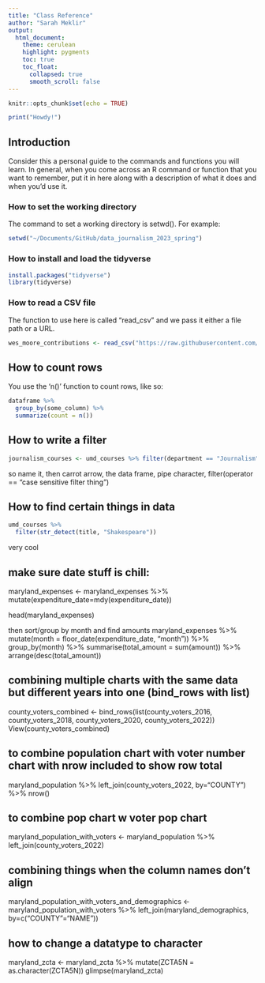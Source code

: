 ```yaml
---
title: "Class Reference"
author: "Sarah Meklir"
output:
  html_document:
    theme: cerulean
    highlight: pygments
    toc: true
    toc_float:
      collapsed: true
      smooth_scroll: false
---
```


```r
knitr::opts_chunk$set(echo = TRUE)
```

```r
print("Howdy!")
```



## Introduction

Consider this a personal guide to the commands and functions you will learn. In general, when you come across an R command or function that you want to remember, put it in here along with a description of what it does and when you'd use it.

### How to set the working directory

The command to set a working directory is setwd(). For example:

```r
setwd("~/Documents/GitHub/data_journalism_2023_spring")
```

### How to install and load the tidyverse

```r
install.packages("tidyverse")
library(tidyverse)
```

### How to read a CSV file

The function to use here is called "read_csv" and we pass it either a file path or a URL.

```r
wes_moore_contributions <- read_csv("https://raw.githubusercontent.com/stephenneukam/CNS_Annapolis/main/Campaign_finance/Moore_ContributionsList.csv")
```
## How to count rows

You use the 'n()' function to count rows, like so:
```r
dataframe %>% 
  group_by(some_column) %>% 
  summarize(count = n())
```

## How to write a filter
```r
journalism_courses <- umd_courses %>% filter(department == "Journalism")
```
so name it, then carrot arrow, the data frame, pipe character, filter(operator == "case sensitive filter thing")

## How to find certain things in data
```r
umd_courses %>% 
  filter(str_detect(title, "Shakespeare"))
```
very cool

## make sure date stuff is chill:
maryland_expenses <- maryland_expenses %>% mutate(expenditure_date=mdy(expenditure_date))

head(maryland_expenses)

then sort/group by month and find amounts
maryland_expenses %>%
  mutate(month = floor_date(expenditure_date, "month")) %>%
  group_by(month) %>%
  summarise(total_amount = sum(amount)) %>%
  arrange(desc(total_amount))
  
## combining multiple charts with the same data but different years into one (bind_rows with list)
county_voters_combined <- bind_rows(list(county_voters_2016, county_voters_2018, county_voters_2020, county_voters_2022))
View(county_voters_combined)

## to combine population chart with voter number chart with nrow included to show row total
maryland_population %>% left_join(county_voters_2022, by="COUNTY") %>% nrow()

## to combine pop chart w voter pop chart
  maryland_population_with_voters <- maryland_population %>% left_join(county_voters_2022)
  
## combining things when the column names don't align
maryland_population_with_voters_and_demographics <- maryland_population_with_voters %>% left_join(maryland_demographics, by=c("COUNTY"="NAME"))

## how to change a datatype to character
maryland_zcta <- maryland_zcta %>% mutate(ZCTA5N = as.character(ZCTA5N))
glimpse(maryland_zcta)
